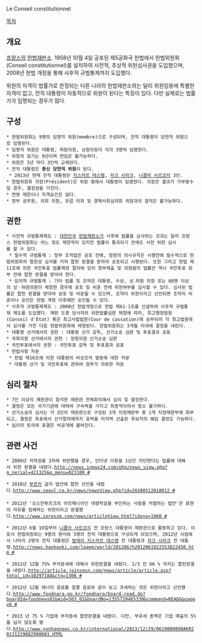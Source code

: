 Le Conseil constitutionnel

[[목차]]

== 개요 ==
[[프랑스]]의 [[헌법재판소]]. 1958년 10월 4일 공포된 제5공화국 헌법에서 헌법위원회(Conseil constitutionnel)를 설치하여 사전적, 추상적 위헌심사권을 도입했으며, 2008년 헌법 개정을 통해 사후적 규범통제까지 도입했다.

위원의 자격이 법률가로 한정되는 다른 나라의 헌법재판소와는 달리 위원임용에 특별한 자격이 없고, 전직 대통령이 자동적으로 위원이 된다는 특징이 있다. 다만 실제로는 법률가가 임명되는 경우가 많다.
== 구성 ==
 * 헌법위원회는 9명의 임명직 위원(membre)으로 구성되며, 전직 대통령이 당연직 위원으로 임명된다.
 * 임명직 위원은 대통령, 하원의장, 상원의장이 각각 3명씩 임명한다.
 * 위원의 임기는 9년이며 연임은 불가능하다.
 * 위원은 3년 마다 3인씩 교체된다.
 * 전직 대통령은 '''종신 당연직 위원'''이 된다.
  * 2013년 현재 전직 대통령은 [[지스카르 데스탱]], [[자크 시라크]], [[니콜라 사르코지]] 3인.
 * 헌법위원회 의장(Président)은 위원 중에서 대통령이 임명한다. 의장은 결과가 가부동수일 경우, 결정권을 가진다.
 * 연령 제한이나 자격요건은 없다.
 * 정부 공무원, 의회 의원, 유럽 의회 및 경제사회심의회 위원과의 겸직은 불가능하다.

== 권한 ==
 * 사전적 규범통제제도 : [[대한민국]] [[헌법재판소]]가 사후에 법률을 심사하는 것과는 달리 프랑스 헌법위원회는 어느 정도 제한적이 있지만 법률이 통과되기 전에도 사전 위헌 심사를 할 수 있다.
  * 필수적 규범통제 : 정부 조직법은 공포 전에, 양원의 의사규칙은 시행전에 필수적으로 헌법위원회의 합헌성 심사를 거쳐 합헌 판결을 받아야 공포되고 시행된다. 또한 그리고 헌법 제11조에 의한 국민투표 법률제정 절차에 있어 정부제출 및 의원발의 법률안 역시 국민투표 회부 전에 합헌 판결을 받아야 한다.
  * 임의적 규범통제 : 기타 법률 및 조약은 대통령, 수상, 상․하원 의장 또는 60명 이상의 상ㆍ하원의원이 제청한 경우에 공포 및 비준 전에 위헌여부를 심사할 수 있다. 심사된 법률은 합헌 판결을 받아야 공포 및 비준될 수 있으며, 조약이 위헌이라고 선언되면 조약의 비준이나 승인은 헌법 개정 이후에만 승인될 수 있다.
 * 사후적 규범통제제도 : 2008년 헌법개정으로 헌법 제61-1조를 신설하여 사후적 규범통제 제도를 도입했다. 재판 도중 당사자의 위헌법률심판 제청에 따라, 최고행정법원(Conseil d'État) 혹은 최고사법법원(Cour de cassation)에 송부되어 각 최고법원에서 심사를 거친 다음 헌법위원회에 제청된다. 헌법위원회는 3개월 이내에 결정을 내린다.
 * 대통령 선거에서의 권한 : 대통령 선거 감독, 선거소송 심판 및 투표결과 공표
 * 국회의원 선거에서의 권한 : 양원의원 선거소송 심판
 * 국민투표에서의 권한 : 국민투표 감독 및 투표결과 공표
 * 헌법사항 자문 
  * 헌법 제16조에 의한 대통령의 비상조치 발동에 대한 자문
  * 대통령 선거 및 국민투표에 관하여 정부가 의뢰한 자문

== 심리 절차 ==
 * 7인 이상의 재판관이 참석한 재판관 전체회의에서 심리 및 결정한다.
 * 결정은 모든 국가기관에 대하여 구속력을 가지고 최종적이어서 항소 불가하다.
 * 선거소송의 심사는 각 3인의 재판관으로 구성된 3개 지정재판부 중 1개 지정재판부에 회부되고, 결정은 투표에서 선거절차에까지 효력을 미치며 선출된 후보자의 해임 결정도 가능하다.
 * 심리의 토의와 표결은 비공개에 붙여진다.

== 관련 사건 ==
 * 2009년 저작권을 3차례 위반했을 경우, 인터넷 이용을 1년간 차단한다는 법률에 대해서 위헌 판결을 내렸다.[[http://news.inews24.com/php/news_view.php?g_serial=421325&g_menu=023100 #]]

 * 2010년 [[부르카]] 금지 법안에 합헌 선언을 내렸다.[[http://www.seoul.co.kr/news/newsView.php?id=20100512018012 #]]
 
 * 2012년 '오스만투르크의 아르메니아인 대량학살을 부인하는 사람을 처벌하는 법안'은 표현의 자유를 침해하는 위헌이라고 판결했다.[[http://www.ipressm.com/news/articleView.html?idxno=1960 #]]

 * 2012년 6월 19일부터 [[니콜라 사르코지]] 전 프랑스 대통령이 재판관으로 활동하고 있다. 이로서 헌법위원회는 9명의 판사와 3명의 전직 대통령으로 구성되게 되었으며, 2012년 시점에서 나머지 2명의 전직 대통령은 [[발레리 지스카르 데스탱]] 전 대통령과 [[자크 시라크]] 전 대통령.[[http://news.hankooki.com/lpage/world/201206/h2012061922353822450.htm #]]

 * 2012년 12월 75% 부자증세에 대해서 위헌판결을 내렸다. 2/3 인 66 % 까지는 합헌판결을 내렸다.[[http://article.joinsmsn.com/news/article/article.asp?total_id=10297184&ctg=1306 #]]

 * 2012년 12월 에너지 음료를 알콜 음료와 같이 보고 과세하는 것은 위헌이라고 선언했다.[[http://www.foodnara.go.kr/foodnara/board-read.do?boardId=foodnews01&mid=S03_01&boardNo=1355720465330&command=READ&&page=6 #]]

 * 2013 년 75 % 기업에 부자증세 합헌판결을 내렸다. 다만, 부유세 총액은 기업 매출의 5%를 넘지 않도록 했다.[[http://www.yonhapnews.co.kr/international/2013/12/29/0619000000AKR20131229082900081.HTML]]
